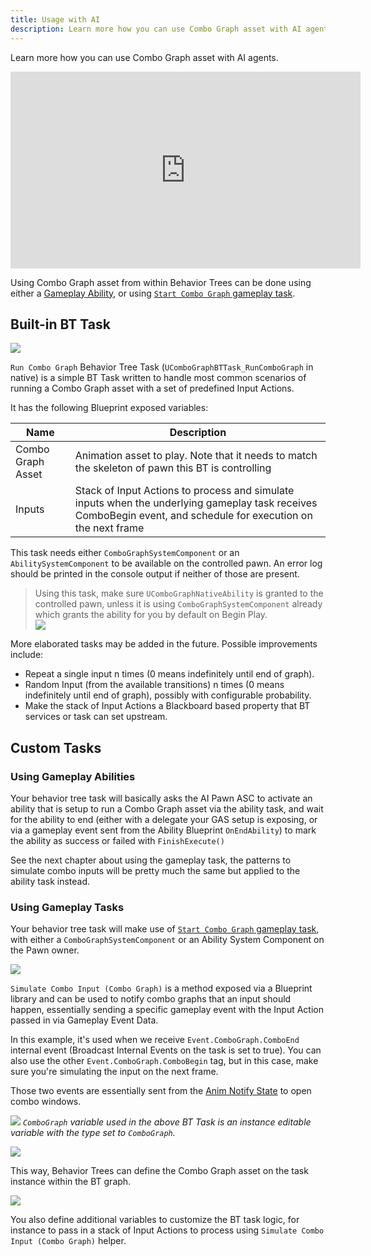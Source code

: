 ```yaml
---
title: Usage with AI
description: Learn more how you can use Combo Graph asset with AI agents.
---
```


Learn more how you can use Combo Graph asset with AI agents.

<iframe
    width="560"
    height="315"
    src="https://www.youtube-nocookie.com/embed/5ow-w0FLOcA"
    title="YouTube video player"
    frameborder="0"
    allow="accelerometer; autoplay; clipboard-write; encrypted-media; gyroscope; picture-in-picture"
    allowfullscreen
>
</iframe>

Using Combo Graph asset from within Behavior Trees can be done using either a [Gameplay Ability](/usage/with-gameplay-abilities), or using [`Start Combo Graph` gameplay task](/usage/with-gameplay-tasks).

## Built-in BT Task

![](bt_test_graph.png)

`Run Combo Graph` Behavior Tree Task (`UComboGraphBTTask_RunComboGraph` in native) is a simple BT Task written to handle most common scenarios of running a Combo Graph asset with a set of predefined Input Actions.

It has the following Blueprint exposed variables:

| Name              | Description                                                                                       |
| ----------------- | ------------------------------------------------------------------------------------------------- |
| Combo Graph Asset | Animation asset to play. Note that it needs to match the skeleton of pawn this BT is controlling  |
| Inputs            | Stack of Input Actions to process and simulate inputs when the underlying gameplay task receives ComboBegin event, and schedule for execution on the next frame |

This task needs either `ComboGraphSystemComponent` or an `AbilitySystemComponent` to be available on the controlled pawn. An error log should be printed in the console output if neither of those are present.

> Using this task, make sure `UComboGraphNativeAbility` is granted to the controlled pawn, unless it is using `ComboGraphSystemComponent` already which grants the ability for you by default on Begin Play. <br />
> ![](ai_grant_ability.png)

More elaborated tasks may be added in the future. Possible improvements include:

- Repeat a single input n times (0 means indefinitely until end of graph).
- Random Input (from the available transitions) n times (0 means indefinitely until end of graph), possibly with configurable probability.
- Make the stack of Input Actions a Blackboard based property that BT services or task can set upstream.

## Custom Tasks

### Using Gameplay Abilities

Your behavior tree task will basically asks the AI Pawn ASC to activate an ability that is setup to run a Combo Graph asset via the ability task, and wait for the ability to end (either with a delegate your GAS setup is exposing, or via a gameplay event sent from the Ability Blueprint `OnEndAbility`) to mark the ability as success or failed with `FinishExecute()`

See the next chapter about using the gameplay task, the patterns to simulate combo inputs will be pretty much the same but applied to the ability task instead.

### Using Gameplay Tasks

Your behavior tree task will make use of [`Start Combo Graph` gameplay task](/usage/with-gameplay-tasks), with either a `ComboGraphSystemComponent` or an Ability System Component on the Pawn owner.

![](bt_task.png)

`Simulate Combo Input (Combo Graph)` is a method exposed via a Blueprint library and can be used to notify combo graphs that an input should happen, essentially sending a specific gameplay event with the Input Action passed in via Gameplay Event Data.

In this example, it's used when we receive `Event.ComboGraph.ComboEnd` internal event (Broadcast Internal Events on the task is set to true). You can also use the other `Event.ComboGraph.ComboBegin` tag, but in this case, make sure you're simulating the input on the next frame.

Those two events are essentially sent from the [Anim Notify State](/usage/auto-setup) to open combo windows.

![](bt_task_variable_01.png)
*`ComboGraph` variable used in the above BT Task is an instance editable variable with the type set to `ComboGraph`.*

![](bt_task_variable_02.png)

This way, Behavior Trees can define the Combo Graph asset on the task instance within the BT graph.

![](bt_example.png)

You also define additional variables to customize the BT task logic, for instance to pass in a stack of Input Actions to process using `Simulate Combo Input (Combo Graph)` helper.